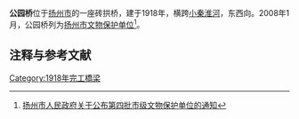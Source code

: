{{文物保护单位
| 级别 = 市县级
| 省名 = 江苏省
| 市/县名 = 扬州市
| 图片 = [[File:Yangzhou_-_Xiaoqinhuaihe_-_Gongyuan_Bridge_-_CIMG3196.JPG|100px]]
| 名称 = 公园桥
| 编号 = 140
| 分类 = 近现代重要史迹及代表性建筑
| 时代 = 民国
| 所在 = 市区小秦淮河
| 登录 = 
}}
'''公园桥'''位于[[扬州市|扬州市]]的一座砖拱桥，建于1918年，横跨[[小秦淮河|小秦淮河]]，东西向。2008年1月，公园桥列为[[扬州市文物保护单位|扬州市文物保护单位]]<ref>[http://www.yangzhou.gov.cn/gb/zwgk/zfwj/2008-01/1200641224.shtml 扬州市人民政府关于公布第四批市级文物保护单位的通知]{{dead link|date=2017年11月 |bot=InternetArchiveBot |fix-attempted=yes }}</ref>。

== 注释与参考文献 ==
<div class="references-small">
<references />
</div>

[[Category:1918年完工橋梁|Category:1918年完工橋梁]]
